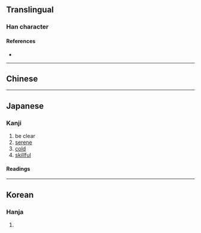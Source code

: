 {{character info}}
==Translingual==

===Han character===
{{Han char|rn=15|rad=冫|as=04|asj=5|sn=6|snj=7|four=|canj=IMMVH|ids=⿰冫牙}}

====References====
* {{Han ref|kx=0131.291|dkj=01615|dj=0294.180|hdz=10295.051|uh=51B4|ud=20916}}

----

==Chinese==
{{zh-see|冱|v}}

----

==Japanese==

===Kanji===
{{ja-kanji|grade=|rs=冫04}}

# be clear
# [[serene]]
# [[cold]]
# [[skillful]]

====Readings====
{{ja-readings
|on=ご
|kun=さ-える, こお-る, ひえる
}}

----

==Korean==

===Hanja===
{{ko-hanja|hangeul=호|rv=ho|mr=ho}}

# {{rfdef|ko|sort=冫04}}